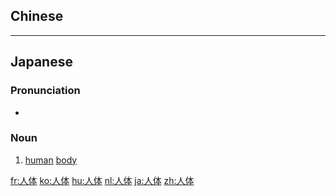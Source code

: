 {{also|人體}}
==Chinese==
{{zh-see|人體}}

----

==Japanese==
{{ja-kanjitab|じん|たい|yomi=on}}

===Pronunciation===
* {{ja-pron|じんたい|y=o}}

===Noun===
{{ja-noun|じんたい|kyu=人體}}

# [[human]] [[body]]
#: {{ja-usex|'''人体'''模型|'''じんたい''' もけい|a model of the '''human body'''}}

[[fr:人体]]
[[ko:人体]]
[[hu:人体]]
[[nl:人体]]
[[ja:人体]]
[[zh:人体]]
